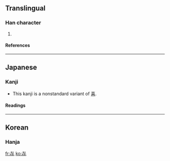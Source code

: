 ==Translingual==
===Han character===
{{Han char|rn=1|rad=一|as=05|sn=6|four=|canj=心心心 (PPP)}}
# 
====References====
{{Han ref|kx=0078.101|dkj=|dj=|hdz=|uh=3402|ud=13314|bh=|bd=}}

----
== Japanese ==
===Kanji===
{{ja-kanji|grade=9|rs=一05}}
*This kanji is a nonstandard variant of [[喜]].
{{defn|Japanese}}
====Readings====
{{ja-readings|on=[[き]] (ki), [[し]] (shi)|kun=[[よろこぶ]] (yorokobu), [[よろこび]] (yorokobi)}}

----
==Korean==
===Hanja===
{{ko-hanja|hangeul=[[희]]|eumhun=[[기쁘다]] [[희]]|rv=hui|mr=hŭi}}
{{defn|Korean}}

[[fr:㐂]]
[[ko:㐂]]